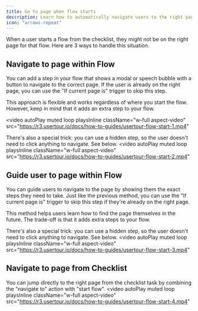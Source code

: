 ```yaml
---
title: Go to page when flow starts
description: Learn how to automatically navigate users to the right page when they start a flow or checklist, with three different approaches to handle page navigation
icon: "arrows-repeat"
---
```


When a user starts a flow from the checklist, they might not be on the right page for that flow. Here are 3 ways to handle this situation.

## Navigate to page within Flow
You can add a step in your flow that shows a modal or speech bubble with a button to navigate to the correct page. If the user is already on the right page, you can use the "If current page is" trigger to skip this step.

This approach is flexible and works regardless of where you start the flow. However, keep in mind that it adds an extra step to your flow.

<video
  autoPlay
  muted
  loop
  playsInline
  className="w-full aspect-video"
  src="https://r3.usertour.io/docs/how-to-guides/usertour-flow-start-1.mp4"
></video>

There's also a special trick: you can use a hidden step, so the user doesn't need to click anything to navigate. See below.
<video
  autoPlay
  muted
  loop
  playsInline
  className="w-full aspect-video"
  src="https://r3.usertour.io/docs/how-to-guides/usertour-flow-start-2.mp4"
></video>

## Guide user to page within Flow
You can guide users to navigate to the page by showing them the exact steps they need to take. Just like the previous method, you can use the "If current page is" trigger to skip this step if they're already on the right page.

This method helps users learn how to find the page themselves in the future. The trade-off is that it adds extra steps to your flow.

There's also a special trick: you can use a hidden step, so the user doesn't need to click anything to navigate. See below.
<video
  autoPlay
  muted
  loop
  playsInline
  className="w-full aspect-video"
  src="https://r3.usertour.io/docs/how-to-guides/usertour-flow-start-3.mp4"
></video>

## Navigate to page from Checklist
You can jump directly to the right page from the checklist task by combining the "navigate to" action with "start flow".
<video
  autoPlay
  muted
  loop
  playsInline
  className="w-full aspect-video"
  src="https://r3.usertour.io/docs/how-to-guides/usertour-flow-start-4.mp4"
></video>


